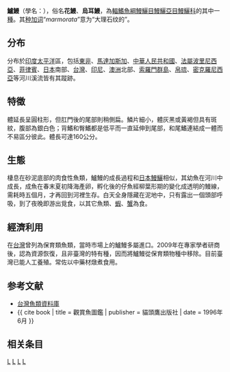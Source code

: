 {{Speciesbox 
| genus = Anguilla
| species = marmorata
| authority = [[让·勒内·康斯特·盖伊|Quoy]] & {{link-en|约瑟夫·保罗·盖马德|Joseph Paul Gaimard|Gaimard}}, 1824
| image = Oounagi070224.jpg
| image_caption = 鱸鰻
| status = NE
| synonyms = *''Anguilla hildebrandti''<br /><small>Peters, 1881</small>
*''Anguilla johannae''<br /><small>Günther, 1867</small>
*''Anguilla mauritiana''<br /><small>Bennett, 1831</small>
}}
'''鱸鰻'''（學名：{{lang|la|''Anguilla marmorata''}}），俗名'''花鰻'''、'''烏耳鰻'''，為[[輻鰭魚綱|輻鰭魚綱]][[鰻鱺目|鰻鱺目]][[鰻鱺亞目|鰻鱺亞目]][[鰻鱺科|鰻鱺科]]的其中一[[種|種]]。其[[种加词|种加词]]“''marmorata''”意为“大理石纹的”。

== 分布 ==
分布於[[印度|印度]][[太平洋|太平洋]]區，包括[[東非|東非]]、[[馬達加斯加|馬達加斯加]]、[[中華人民共和國|中華人民共和國]]、[[法屬波里尼西亞|法屬波里尼西亞]]、[[菲律賓|菲律賓]]、[[日本|日本]]南部、[[台灣|台灣]]、[[印尼|印尼]]、[[澳洲|澳洲]]北部、[[索羅門群島|索羅門群島]]、[[帛琉|帛琉]]、[[密克羅尼西亞|密克羅尼西亞]]等河川溪流皆有其蹤跡。

== 特徵 ==
體延長呈圓柱形，但肛門後的尾部則稍側扁。鱗片細小，體灰黑或黃褐但具有斑紋，腹部為銀白色；背鰭和臀鰭都是低平而一直延伸到尾部，和尾鰭連結成一體而不易區分彼此。體長可達160公分。

== 生態 ==
棲息在砂泥底部的肉食性魚類，鱸鰻的成長過程和[[日本鰻鱺|日本鰻鱺]]相似，其幼魚在河川中成長，成魚在春末夏初降海產卵，孵化後的仔魚經柳葉形期的變化成透明的鰻線，需耗時五個月，才再回到河裡生存。白天全身隱藏在泥地中，只有露出一個頭部呼吸，到了夜晚即游出覓食，以其它魚類、[[蝦|蝦]]、[[蟹|蟹]]為食。

== 經濟利用 ==

在[[台灣|台灣]]曾列為保育類魚類，當時市場上的鱸鰻多屬進口。2009年在專家學者研商後，認為資源恢復，且非臺灣的特有種，因而將鱸鰻從保育類物種中移除。目前臺灣已能人工養殖。常佐以中藥材燉煮食用。

== 参考文献 ==
*[http://fishdb.sinica.edu.tw/ 台灣魚類資料庫]
*{{ cite book | title = 觀賞魚圖鑑 | publisher = 貓頭鷹出版社 | date = 1996年6月 }}

==相关条目==	
{{中国国家重点保护野生动物名录/鱼纲}}
{{Taxonbar}}

[[Category:食用魚|L]]
[[Category:鰻鱺屬|L]]
[[Category:魚類天然紀念物|L]]
[[Category:1824年描述的魚類|L]]